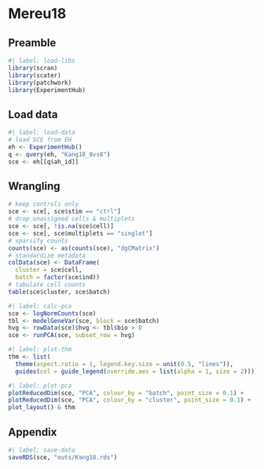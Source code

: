 # Mereu18

## Preamble

```r
#| label: load-libs
library(scran)
library(scater)
library(patchwork)
library(ExperimentHub)
```

## Load data

```r
#| label: load-data
# load SCE from EH
eh <- ExperimentHub()
q <- query(eh, "Kang18_8vs8")
sce <- eh[[q$ah_id]]
```

## Wrangling

```r
# keep controls only
sce <- sce[, sce$stim == "ctrl"]
# drop unassigned cells & multiplets
sce <- sce[, !is.na(sce$cell)]
sce <- sce[, sce$multiplets == "singlet"]
# sparsify counts
counts(sce) <- as(counts(sce), "dgCMatrix")
# standardize metadata
colData(sce) <- DataFrame(
  cluster = sce$cell,
  batch = factor(sce$ind))
# tabulate cell counts
table(sce$cluster, sce$batch)
```

```r
#| label: calc-pca
sce <- logNormCounts(sce)
tbl <- modelGeneVar(sce, block = sce$batch)
hvg <- rowData(sce)$hvg <- tbl$bio > 0
sce <- runPCA(sce, subset_row = hvg)
```

```r
#| label: plot-thm
thm <- list(
  theme(aspect.ratio = 1, legend.key.size = unit(0.5, "lines")),
  guides(col = guide_legend(override.aes = list(alpha = 1, size = 2))))
```

```r
#| label: plot-pca
plotReducedDim(sce, "PCA", colour_by = "batch", point_size = 0.1) +
plotReducedDim(sce, "PCA", colour_by = "cluster", point_size = 0.1) +
plot_layout() & thm
```

## Appendix

```r
#| label: save-data
saveRDS(sce, "outs/Kang18.rds")
```
